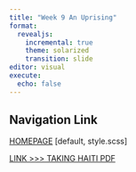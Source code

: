```yaml
---
title: "Week 9 An Uprising"
format:
  revealjs:
    incremental: true
    theme: solarized
    transition: slide
editor: visual
execute:
  echo: false
---
```


## Navigation Link

[HOMEPAGE]()
[default, style.scss]

[LINK >>> TAKING HAITI PDF](Taking Haiti Military Occupation.pdf)